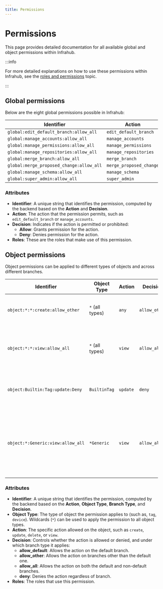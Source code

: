 ```yaml
---
title: Permissions
---
```


# Permissions

This page provides detailed documentation for all available global and object permissions within Infrahub.

:::info

For more detailed explanations on how to use these permissions within Infrahub, see the [roles and permissions](/topics/permissions-roles) topic.

:::

## Global permissions

Below are the eight global permissions possible in Infrahub:

| Identifier                                | Action                  | Decision |
|-------------------------------------------|-------------------------|----------|
| `global:edit_default_branch:allow_all`    | `edit_default_branch`    | `Allow`  |
| `global:manage_accounts:allow_all`        | `manage_accounts`        | `Allow`  |
| `global:manage_permissions:allow_all`     | `manage_permissions`     | `Allow`  |
| `global:manage_repositories:allow_all`    | `manage_repositories`    | `Allow`  |
| `global:merge_branch:allow_all`           | `merge_branch`           | `Allow`  |
| `global:merge_proposed_change:allow_all`  | `merge_proposed_change`  | `Allow`  |
| `global:manage_schema:allow_all`          | `manage_schema`          | `Allow`  |
| `global:super_admin:allow_all`            | `super_admin`            | `Allow`  |

### Attributes

- **Identifier**:  A unique string that identifies the permission, computed by the backend based on the **Action** and **Decision**.
- **Action**: The action that the permission permits, such as `edit_default_branch` or `manage_accounts`.
- **Decision**: Indicates if the action is permitted or prohibited:
  - **Allow**: Grants permission for the action.
  - **Deny**: Denies permission for the action.
- **Roles**: These are the roles that make use of this permission.

## Object permissions

Object permissions can be applied to different types of objects and across different branches.

| Identifier                                    | Object Type   | Action  | Decision    | Description                                                                                 |
|-----------------------------------------------|---------------|---------|-------------|---------------------------------------------------------------------------------------------|
| `object:*:*:create:allow_other`               | `*` (all types)| `any`   | `allow_other`| Allows creating any object, but only on non-default branches. |
| `object:*:*:view:allow_all`                   | `*` (all types)| `view`  | `allow_all` | Allows viewing any object, anywhere, across both default and non-default branches. |
| `object:Builtin:Tag:update:Deny`              | `BuiltinTag`   | `update`| `deny`      | Denies the ability to update any object of type BuiltinTag, across all branches. |
| `object:*:Generic:view:allow_all`             | `*Generic`     | `view`  | `allow_all` | Allows viewing all objects that contain 'Generic' in their type (example: LocationGeneric, DeviceGeneric) in all namespaces, across all branches. |

### Attributes

<!-- vale off -->
- **Identifier**: A unique string that identifies the permission, computed by the backend based on the **Action**, **Object Type**, **Branch Type**, and **Decision**.
- **Object Type**: The type of object the permission applies to (such as, `tag`, `device`). Wildcards (`*`) can be used to apply the permission to all object types.
- **Action**: The specific action allowed on the object, such as `create`, `update`, `delete`, or `view`.
- **Decision**: Controls whether the action is allowed or denied, and under which branch type it applies:
  - **allow_default**: Allows the action on the default branch.
  - **allow_other**: Allows the action on branches other than the default one.
  - **allow_all**: Allows the action on both the default and non-default branches.
  - **deny**: Denies the action regardless of branch.
- **Roles**: The roles that use this permission.
<!-- vale on -->